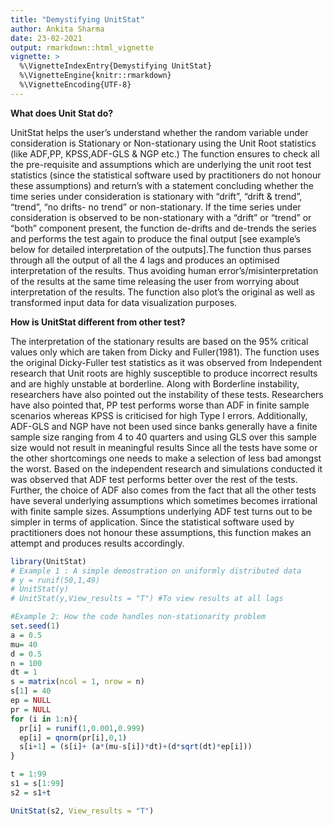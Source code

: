 ---
title: "Demystifying UnitStat"
author: Ankita Sharma
date: 23-02-2021
output: rmarkdown::html_vignette
vignette: >
  %\VignetteIndexEntry{Demystifying UnitStat}
  %\VignetteEngine{knitr::rmarkdown}
  %\VignetteEncoding{UTF-8}
---
**What does Unit Stat do?**


UnitStat helps the user’s understand whether the random variable under consideration is Stationary or Non-stationary using the Unit Root statistics (like ADF,PP, KPSS,ADF-GLS & NGP etc.)  The function ensures to check all the pre-requisite and assumptions which are underlying the unit root test statistics (since the statistical software used by practitioners do not honour these assumptions) and return's with a statement concluding whether the time series under consideration is stationary with “drift”, “drift & trend”, “trend”, “no drifts- no trend” or non-stationary. If the time series under consideration is observed to be non-stationary with a “drift” or “trend” or “both” component present, the function de-drifts and de-trends the series and performs the test again to produce the final output [see example’s below for detailed interpretation of the outputs].The function thus parses through all the output of all the 4 lags and produces an optimised interpretation of the results. Thus avoiding human error’s/misinterpretation of the results at the same time releasing the user from worrying about interpretation of the results. The function also plot’s the original as well as transformed input data for data visualization purposes. 


**How is UnitStat different from other test?**


The interpretation of the stationary results are based on the 95% critical values only which are taken from Dicky and Fuller(1981). The function uses the original Dicky-Fuller test statistics as it was observed from Independent research that Unit roots are highly susceptible to produce incorrect results and are highly unstable at borderline. Along with Borderline instability, researchers have also pointed out the instability of these tests. Researchers have also pointed that, PP test performs worse than ADF in finite sample scenarios whereas KPSS is criticised for high Type I errors. Additionally, ADF-GLS and NGP have not been used since banks generally have a finite sample size ranging from 4 to 40 quarters and using GLS over this sample size would not result in meaningful results
Since all the tests have some or the other shortcomings one needs to make a selection of less bad amongst the worst. Based on the independent research and simulations conducted it was observed that ADF test performs better over the rest of the tests. Further, the choice of ADF also comes from the fact that all the other tests have several underlying assumptions which sometimes becomes irrational with finite sample sizes. Assumptions underlying ADF test turns out to be simpler in terms of application. Since the statistical software used by practitioners does not honour these assumptions, this function makes an attempt and produces results accordingly.  
 


```{r UnitStat, fig.width=8, message=FALSE, warning=FALSE}
library(UnitStat)
# Example 1 : A simple demostration on uniformly distributed data
# y = runif(50,1,49)
# UnitStat(y)
# UnitStat(y,View_results = "T") #To view results at all lags

#Example 2: How the code handles non-stationarity problem
set.seed(1)
a = 0.5
mu= 40
d = 0.5
n = 100
dt = 1
s = matrix(ncol = 1, nrow = n)
s[1] = 40
ep = NULL
pr = NULL
for (i in 1:n){
  pr[i] = runif(1,0.001,0.999)
  ep[i] = qnorm(pr[i],0,1)
  s[i+1] = (s[i]+ (a*(mu-s[i])*dt)+(d*sqrt(dt)*ep[i]))
}

t = 1:99
s1 = s[1:99]
s2 = s1+t

UnitStat(s2, View_results = "T")

```




